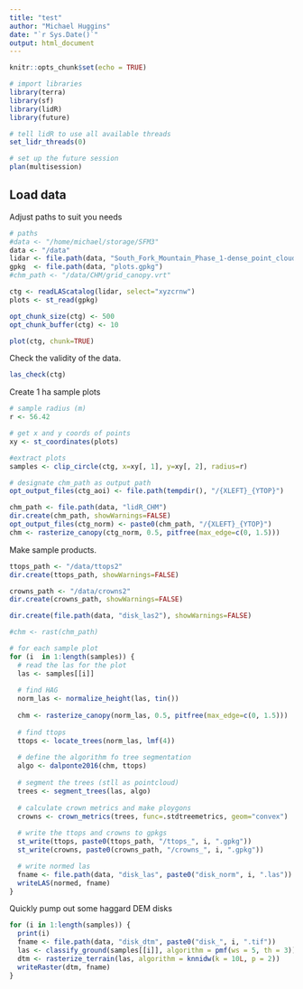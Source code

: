 ```yaml
---
title: "test"
author: "Michael Huggins"
date: "`r Sys.Date()`"
output: html_document
---
```


```r
knitr::opts_chunk$set(echo = TRUE)

# import libraries
library(terra)
library(sf)
library(lidR)
library(future)

# tell lidR to use all available threads
set_lidr_threads(0)

# set up the future session
plan(multisession)

```

## Load data

Adjust paths to suit you needs 

```r
# paths
#data <- "/home/michael/storage/SFM3"
data <- "/data"
lidar <- file.path(data, "South_Fork_Mountain_Phase_1-dense_point_cloud.copc.laz")
gpkg  <- file.path(data, "plots.gpkg")
#chm_path <- "/data/CHM/grid_canopy.vrt"

ctg <- readLAScatalog(lidar, select="xyzcrnw")
plots <- st_read(gpkg)

opt_chunk_size(ctg) <- 500
opt_chunk_buffer(ctg) <- 10

plot(ctg, chunk=TRUE)

```

Check the validity of the data.

```r
las_check(ctg)
```

Create 1 ha sample plots

``` r
# sample radius (m)
r <- 56.42

# get x and y coords of points
xy <- st_coordinates(plots)

#extract plots
samples <- clip_circle(ctg, x=xy[, 1], y=xy[, 2], radius=r)

```

```r
# designate chm_path as output path
opt_output_files(ctg_aoi) <- file.path(tempdir(), "/{XLEFT}_{YTOP}")

chm_path <- file.path(data, "lidR_CHM")
dir.create(chm_path, showWarnings=FALSE)
opt_output_files(ctg_norm) <- paste0(chm_path, "/{XLEFT}_{YTOP}")
chm <- rasterize_canopy(ctg_norm, 0.5, pitfree(max_edge=c(0, 1.5)))

```

Make sample products.

```r

ttops_path <- "/data/ttops2"
dir.create(ttops_path, showWarnings=FALSE)

crowns_path <- "/data/crowns2"
dir.create(crowns_path, showWarnings=FALSE)

dir.create(file.path(data, "disk_las2"), showWarnings=FALSE)

#chm <- rast(chm_path)

# for each sample plot
for (i  in 1:length(samples)) {
  # read the las for the plot
  las <- samples[[i]]
  
  # find HAG  
  norm_las <- normalize_height(las, tin())
  
  chm <- rasterize_canopy(norm_las, 0.5, pitfree(max_edge=c(0, 1.5)))
  
  # find ttops
  ttops <- locate_trees(norm_las, lmf(4))
  
  # define the algorithm fo tree segmentation
  algo <- dalponte2016(chm, ttops)
  
  # segment the trees (stll as pointcloud)
  trees <- segment_trees(las, algo)
  
  # calculate crown metrics and make ploygons
  crowns <- crown_metrics(trees, func=.stdtreemetrics, geom="convex")
  
  # write the ttops and crowns to gpkgs
  st_write(ttops, paste0(ttops_path, "/ttops_", i, ".gpkg"))
  st_write(crowns, paste0(crowns_path, "/crowns_", i, ".gpkg"))

  # write normed las
  fname <- file.path(data, "disk_las", paste0("disk_norm", i, ".las"))
  writeLAS(normed, fname)
}


```



Quickly pump out some haggard DEM disks
```r
for (i in 1:length(samples)) {
  print(i)
  fname <- file.path(data, "disk_dtm", paste0("disk_", i, ".tif"))
  las <- classify_ground(samples[[i]], algorithm = pmf(ws = 5, th = 3))
  dtm <- rasterize_terrain(las, algorithm = knnidw(k = 10L, p = 2))
  writeRaster(dtm, fname)
}



```
